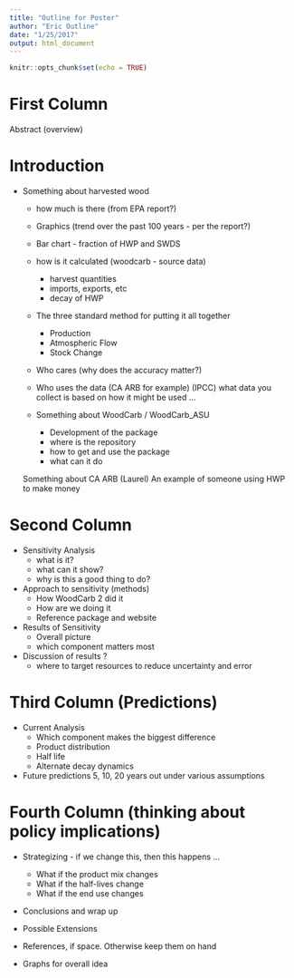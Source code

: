 ```yaml
---
title: "Outline for Poster"
author: "Eric Outline"
date: "1/25/2017"
output: html_document
---
```


```r
knitr::opts_chunk$set(echo = TRUE)
```

# First Column

Abstract (overview)

# Introduction

* Something about harvested wood
	
	+ how much is there (from EPA report?) 
	+ Graphics (trend over the past 100 years - per the report?)
	+ Bar chart - fraction of HWP and SWDS
		
	* how is it calculated (woodcarb - source data)
		+ harvest quantities
		+ imports, exports, etc
		+ decay of HWP
		
	* The three standard method for putting it all together
		+ Production
		+ Atmospheric Flow
		+ Stock Change
	
	* Who cares (why does the accuracy matter?)
	* Who uses the data  (CA ARB for example) (IPCC)
		what data you collect is based on how it might be used ...
		
	* Something about WoodCarb / WoodCarb_ASU
		+ Development of the package
		+ where is the repository
		+ how to get and use the package
		+ what can it do
		
	Something about CA ARB (Laurel)
		An example of someone using HWP to make money
		
# Second Column 

* Sensitivity Analysis
	+ what is it?
	+ what can it show?
	+ why is this a good thing to do?

* Approach to sensitivity (methods)
	+ How WoodCarb 2 did it
	+ How are we doing it
	+ Reference package and website

* Results of Sensitivity
	+ Overall picture
	+ which component matters most
		
		
* Discussion of results ?
	+ where to target resources to reduce uncertainty and error	

# Third Column (Predictions)

* Current Analysis
	+ Which component makes the biggest difference
	+ Product distribution
	+ Half life
	+ Alternate decay dynamics
	

*	Future predictions
		5, 10, 20 years out under various assumptions
		

# Fourth Column (thinking about policy implications)

*	Strategizing - if we change this, then this happens ...
	+ What if the product mix changes
	+	What if the half-lives change
	+	What if the end use changes
	
*	Conclusions and wrap up
*	Possible Extensions

*	References, if space.  Otherwise keep them on hand

* Graphs for overall idea